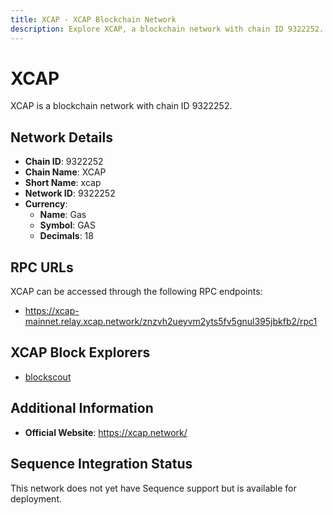 ```yaml
--- 
title: XCAP - XCAP Blockchain Network
description: Explore XCAP, a blockchain network with chain ID 9322252. Learn about its native currency, Gas, and how to interact with the network.
---
```


# XCAP

XCAP is a blockchain network with chain ID 9322252.

## Network Details

- **Chain ID**: 9322252
- **Chain Name**: XCAP
- **Short Name**: xcap
- **Network ID**: 9322252
- **Currency**: 
  - **Name**: Gas
  - **Symbol**: GAS
  - **Decimals**: 18

## RPC URLs

XCAP can be accessed through the following RPC endpoints:

- https://xcap-mainnet.relay.xcap.network/znzvh2ueyvm2yts5fv5gnul395jbkfb2/rpc1

## XCAP Block Explorers

- [blockscout](https://xcap-mainnet.explorer.xcap.network)

## Additional Information

- **Official Website**: https://xcap.network/

## Sequence Integration Status

This network does not yet have Sequence support but is available for deployment.
